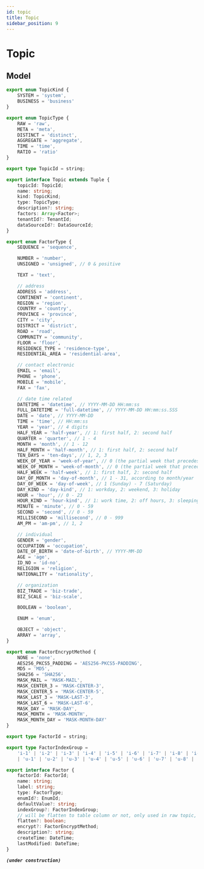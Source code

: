 ```yaml
---
id: topic
title: Topic
sidebar_position: 9
---
```



# Topic
## Model
<Tabs>
<TabItem value="ts" label="Typescript">

```typescript title="watchmen-web-client/src/services/data/tuples/topic-types.ts"
export enum TopicKind {
	SYSTEM = 'system',
	BUSINESS = 'business'
}

export enum TopicType {
	RAW = 'raw',
	META = 'meta',
	DISTINCT = 'distinct',
	AGGREGATE = 'aggregate',
	TIME = 'time',
	RATIO = 'ratio'
}

export type TopicId = string;

export interface Topic extends Tuple {
	topicId: TopicId;
	name: string;
	kind: TopicKind;
	type: TopicType;
	description?: string;
	factors: Array<Factor>;
	tenantId?: TenantId;
	dataSourceId?: DataSourceId;
}
```

```typescript title="watchmen-web-client/src/services/data/tuples/factor-types.ts"
export enum FactorType {
	SEQUENCE = 'sequence',

	NUMBER = 'number',
	UNSIGNED = 'unsigned', // 0 & positive

	TEXT = 'text',

	// address
	ADDRESS = 'address',
	CONTINENT = 'continent',
	REGION = 'region',
	COUNTRY = 'country',
	PROVINCE = 'province',
	CITY = 'city',
	DISTRICT = 'district',
	ROAD = 'road',
	COMMUNITY = 'community',
	FLOOR = 'floor',
	RESIDENCE_TYPE = 'residence-type',
	RESIDENTIAL_AREA = 'residential-area',

	// contact electronic
	EMAIL = 'email',
	PHONE = 'phone',
	MOBILE = 'mobile',
	FAX = 'fax',

	// date time related
	DATETIME = 'datetime', // YYYY-MM-DD HH:mm:ss
	FULL_DATETIME = 'full-datetime', // YYYY-MM-DD HH:mm:ss.SSS
	DATE = 'date', // YYYY-MM-DD
	TIME = 'time', // HH:mm:ss
	YEAR = 'year', // 4 digits
	HALF_YEAR = 'half-year', // 1: first half, 2: second half
	QUARTER = 'quarter', // 1 - 4
	MONTH = 'month', // 1 - 12
	HALF_MONTH = 'half-month', // 1: first half, 2: second half
	TEN_DAYS = 'ten-days', // 1, 2, 3
	WEEK_OF_YEAR = 'week-of-year', // 0 (the partial week that precedes the first Sunday of the year) - 53 (leap year)
	WEEK_OF_MONTH = 'week-of-month', // 0 (the partial week that precedes the first Sunday of the year) - 5
	HALF_WEEK = 'half-week', // 1: first half, 2: second half
	DAY_OF_MONTH = 'day-of-month', // 1 - 31, according to month/year
	DAY_OF_WEEK = 'day-of-week', // 1 (Sunday) - 7 (Saturday)
	DAY_KIND = 'day-kind', // 1: workday, 2: weekend, 3: holiday
	HOUR = 'hour', // 0 - 23
	HOUR_KIND = 'hour-kind', // 1: work time, 2: off hours, 3: sleeping time
	MINUTE = 'minute', // 0 - 59
	SECOND = 'second', // 0 - 59
	MILLISECOND = 'millisecond', // 0 - 999
	AM_PM = 'am-pm', // 1, 2

	// individual
	GENDER = 'gender',
	OCCUPATION = 'occupation',
	DATE_OF_BIRTH = 'date-of-birth', // YYYY-MM-DD
	AGE = 'age',
	ID_NO = 'id-no',
	RELIGION = 'religion',
	NATIONALITY = 'nationality',

	// organization
	BIZ_TRADE = 'biz-trade',
	BIZ_SCALE = 'biz-scale',

	BOOLEAN = 'boolean',

	ENUM = 'enum',

	OBJECT = 'object',
	ARRAY = 'array',
}

export enum FactorEncryptMethod {
	NONE = 'none',
	AES256_PKCS5_PADDING = 'AES256-PKCS5-PADDING',
	MD5 = 'MD5',
	SHA256 = 'SHA256',
	MASK_MAIL = 'MASK-MAIL',
	MASK_CENTER_3 = 'MASK-CENTER-3',
	MASK_CENTER_5 = 'MASK-CENTER-5',
	MASK_LAST_3 = 'MASK-LAST-3',
	MASK_LAST_6 = 'MASK-LAST-6',
	MASK_DAY = 'MASK-DAY',
	MASK_MONTH = 'MASK-MONTH',
	MASK_MONTH_DAY = 'MASK-MONTH-DAY'
}

export type FactorId = string;

export type FactorIndexGroup =
	'i-1' | 'i-2' | 'i-3' | 'i-4' | 'i-5' | 'i-6' | 'i-7' | 'i-8' | 'i-9' | 'i-10'
	| 'u-1' | 'u-2' | 'u-3' | 'u-4' | 'u-5' | 'u-6' | 'u-7' | 'u-8' | 'u-9' | 'u-10';

export interface Factor {
	factorId: FactorId;
	name: string;
	label: string;
	type: FactorType;
	enumId?: EnumId;
	defaultValue?: string;
	indexGroup?: FactorIndexGroup;
	// will be flatten to table column or not, only used in raw topic, and must be top level factor
	flatten?: boolean;
	encrypt?: FactorEncryptMethod;
	description?: string;
	createTime: DateTime;
	lastModified: DateTime;
}
```

</TabItem>
<TabItem value="py" label="Python">

**_`(under construction)`_**

</TabItem>
</Tabs>